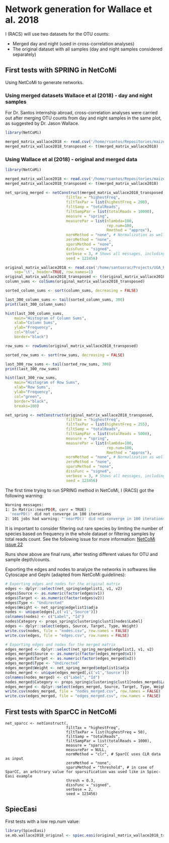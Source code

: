 # Network generation for Wallace et al. 2018

I (RACS) will use two datasets for the OTU counts:

 * Merged day and night (used in cross-correlation analyses)
 * The original dataset with all samples (day and night samples considered separately)

## First tests with SPRING in NetCoMi

Using NetCoMi to generate networks.

### Using merged datasets Wallace et al (2018) - day and night samples

For Dr. Santos internship abroad, cross-correlation analyses were carried out after merging OTU counts from day and night samples in the same plot, as suggested by Dr. Jason Wallace.

```r
library(NetCoMi)

merged_matrix_wallace2018 <- read.csv('/home/rsantos/Repositories/maize_microbiome_transcriptomics/16S_wallace2018/combine_day_night_samples/summed_day_night_otu_counts.tsv', sep='\t', header=TRUE, row.names=1)
merged_matrix_wallace2018_transposed <- t(merged_matrix_wallace2018)


```

### Using Wallace et al (2018) - original and merged data

```r
library(NetCoMi)

merged_matrix_wallace2018 <- read.csv('/home/rsantos/Repositories/maize_microbiome_transcriptomics/16S_wallace2018/combine_day_night_samples/summed_day_night_otu_counts.tsv', sep='\t', header=TRUE, row.names=1)
merged_matrix_wallace2018_transposed <- t(merged_matrix_wallace2018)
	
net_spring_merged <- netConstruct(merged_matrix_wallace2018_transposed,
                           filtTax = "highestFreq",
                           filtTaxPar = list(highestFreq = 200),
                           filtSamp = "totalReads",
                           filtSampPar = list(totalReads = 10000),
                           measure = "spring",
                           measurePar = list(nlambda=100,
                                             rep.num=100,
                                             Rmethod = "approx"),
                           normMethod = "none", # Normalization as well as zero handling is performed internally in SPRING
                           zeroMethod = "none",
                           sparsMethod = "none",
                           dissFunc = "signed",
                           verbose = 3, # Shows all messages, including those from SPRING
                           seed = 123456)

original_matrix_wallace2018 <- read.csv('/home/santosrac/Projects/UGA_RACS/16S/otu_matrices/original_counts/2f_otu_table.sample_filtered.no_mitochondria_chloroplast.tsv',
    sep='\t', header=TRUE, row.names=1)
original_matrix_wallace2018_transposed <- t(original_matrix_wallace2018)
column_sums <- colSums(original_matrix_wallace2018_transposed)

sorted_column_sums <- sort(column_sums, decreasing = FALSE)

last_300_column_sums <- tail(sorted_column_sums, 300)
print(last_300_column_sums)

hist(last_300_column_sums, 
    main="Histogram of Column Sums", 
    xlab="Column Sums", 
    ylab="Frequency", 
    col="blue", 
    border="black")

row_sums <- rowSums(original_matrix_wallace2018_transposed)

sorted_row_sums <- sort(row_sums, decreasing = FALSE)

last_300_row_sums <- tail(sorted_row_sums, 300)
print(last_300_row_sums)

hist(last_300_row_sums, 
    main="Histogram of Row Sums", 
    xlab="Row Sums", 
    ylab="Frequency", 
    col="green", 
    border="black",
    breaks=100)

net_spring <- netConstruct(original_matrix_wallace2018_transposed,
                           filtTax = "highestFreq",
                           filtTaxPar = list(highestFreq = 255),
                           filtSamp = "totalReads",
                           filtSampPar = list(totalReads = 5000),
                           measure = "spring",
                           measurePar = list(nlambda=100,
                                             rep.num=100,
                                             Rmethod = "approx"),
                           normMethod = "none", # Normalization as well as zero handling is performed internally in SPRING
                           zeroMethod = "none",
                           sparsMethod = "none",
                           dissFunc = "signed",
                           verbose = 3, # Shows all messages, including those from SPRING
                           seed = 123456)
```

The first time trying to run SPRING method in NetCoMi, I (RACS) got the following warning:

```bash
Warning messages:
1: In Matrix::nearPD(R, corr = TRUE) :
  'nearPD()' did not converge in 100 iterations
2: 101 jobs had warning: "'nearPD()' did not converge in 100 iterations"
```

It is important to consider filtering out rare species by limiting the number of species based on frequency in the whole dataset or filtering samples by total reads count.
See the following issue for more information: [NetCoMi issue 22](https://github.com/stefpeschel/NetCoMi/issues/22)

Runs show above are final runs, after testing different values for OTU and sample depth/counts.

Exporting the edges and nodes to analyze the networks in softwares like Cytoscape and Gephi (adapted from NetCoMi guidelines):

```r
# Exporting edges and nodes for the original matrix
edges <- dplyr::select(net_spring$edgelist1, v1, v2)
edges$Source <- as.numeric(factor(edges$v1))
edges$Target <- as.numeric(factor(edges$v2))
edges$Type <- "Undirected"
edges$Weight <- net_spring$edgelist1$adja
nodes <- unique(edges[,c('v1','Source')])
colnames(nodes) <- c("Label", "Id")
nodes$Category <- props_spring$clustering$clust1[nodes$Label]
edges <- dplyr::select(edges, Source, Target, Type, Weight)
write.csv(nodes, file = "nodes.csv", row.names = FALSE)
write.csv(edges, file = "edges.csv", row.names = FALSE)

# Exporting edges and nodes for the merged matrix
edges_merged <- dplyr::select(net_spring_merged$edgelist1, v1, v2)
edges_merged$Source <- as.numeric(factor(edges_merged$v1))
edges_merged$Target <- as.numeric(factor(edges_merged$v2))
edges_merged$Type <- "Undirected"
edges_merged$Weight <- net_spring_merged$edgelist1$adja
nodes_merged <- unique(edges_merged[,c('v1','Source')])
colnames(nodes_merged) <- c("Label", "Id")
nodes_merged$Category <- props_spring$clustering$clust1[nodes_merged$Label]
edges_merged <- dplyr::select(edges_merged, Source, Target, Type, Weight)
write.csv(nodes_merged, file = "nodes_merged.csv", row.names = FALSE)
write.csv(edges_merged, file = "edges_merged.csv", row.names = FALSE)
```

## First tests with SparCC in NetCoMi


```
net_sparcc <- netConstruct(,
                           filtTax = "highestFreq",
                           filtTaxPar = list(highestFreq = 50),
                           filtSamp = "totalReads",
                           filtSampPar = list(totalReads = 1000),
                           measure = "sparcc",
                           measurePar = NULL,
                           normMethod = "clr", # SparCC uses CLR data as input
                           zeroMethod = "none",
                           sparsMethod = "threshold", # in case of SparCC, an arbitrary value for sparsification was used like in Spiec-Easi example
                           thresh = 0.3,
                           dissFunc = "signed",
                           verbose = 2,
                           seed = 123456)
```

## SpiecEasi

First tests with a low rep.num value:

```r
library(SpiecEasi)
se.mb.wallace2018_original <- spiec.easi(original_matrix_wallace2018_transposed, method='mb', lambda.min.ratio=1e-2, nlambda=20, pulsar.params=list(rep.num=5, ncores=4))
```